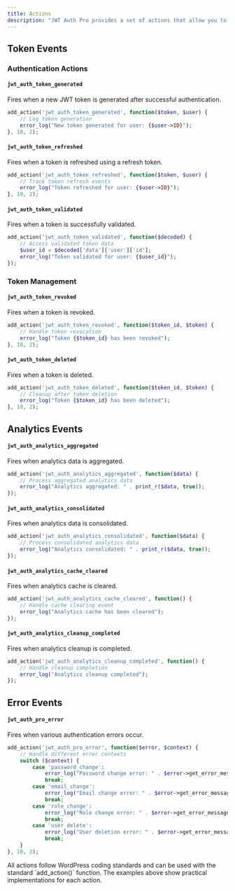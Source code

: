 ```yaml
---
title: Actions
description: "JWT Auth Pro provides a set of actions that allow you to hook into various events. Each action is documented below with its description and usage example."
---
```


## Token Events

### Authentication Actions

#### `jwt_auth_token_generated`
Fires when a new JWT token is generated after successful authentication.
```php
add_action('jwt_auth_token_generated', function($token, $user) {
    // Log token generation
    error_log("New token generated for user: {$user->ID}");
}, 10, 2);
```

#### `jwt_auth_token_refreshed`
Fires when a token is refreshed using a refresh token.
```php
add_action('jwt_auth_token_refreshed', function($token, $user) {
    // Track token refresh events
    error_log("Token refreshed for user: {$user->ID}");
}, 10, 2);
```

#### `jwt_auth_token_validated`
Fires when a token is successfully validated.
```php
add_action('jwt_auth_token_validated', function($decoded) {
    // Access validated token data
    $user_id = $decoded['data']['user']['id'];
    error_log("Token validated for user: {$user_id}");
});
```

### Token Management

#### `jwt_auth_token_revoked`
Fires when a token is revoked.
```php
add_action('jwt_auth_token_revoked', function($token_id, $token) {
    // Handle token revocation
    error_log("Token {$token_id} has been revoked");
}, 10, 2);
```

#### `jwt_auth_token_deleted`
Fires when a token is deleted.
```php
add_action('jwt_auth_token_deleted', function($token_id, $token) {
    // Cleanup after token deletion
    error_log("Token {$token_id} has been deleted");
}, 10, 2);
```

## Analytics Events

#### `jwt_auth_analytics_aggregated`
Fires when analytics data is aggregated.
```php
add_action('jwt_auth_analytics_aggregated', function($data) {
    // Process aggregated analytics data
    error_log("Analytics aggregated: " . print_r($data, true));
});
```

#### `jwt_auth_analytics_consolidated`
Fires when analytics data is consolidated.
```php
add_action('jwt_auth_analytics_consolidated', function($data) {
    // Process consolidated analytics data
    error_log("Analytics consolidated: " . print_r($data, true));
});
```

#### `jwt_auth_analytics_cache_cleared`
Fires when analytics cache is cleared.
```php
add_action('jwt_auth_analytics_cache_cleared', function() {
    // Handle cache clearing event
    error_log("Analytics cache has been cleared");
});
```

#### `jwt_auth_analytics_cleanup_completed`
Fires when analytics cleanup is completed.
```php
add_action('jwt_auth_analytics_cleanup_completed', function() {
    // Handle cleanup completion
    error_log("Analytics cleanup completed");
});
```

## Error Events

#### `jwt_auth_pro_error`
Fires when various authentication errors occur.
```php
add_action('jwt_auth_pro_error', function($error, $context) {
    // Handle different error contexts
    switch ($context) {
        case 'password_change':
            error_log("Password change error: " . $error->get_error_message());
            break;
        case 'email_change':
            error_log("Email change error: " . $error->get_error_message());
            break;
        case 'role_change':
            error_log("Role change error: " . $error->get_error_message());
            break;
        case 'user_delete':
            error_log("User deletion error: " . $error->get_error_message());
            break;
    }
}, 10, 2);
```

<Note>
  All actions follow WordPress coding standards and can be used with the standard `add_action()` function. The examples above show practical implementations for each action.
</Note>
